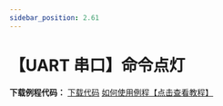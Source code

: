 ```yaml
---
sidebar_position: 2.61
---
```

# 【UART 串口】命令点灯

**下载例程代码：** <a href="https://pan.baidu.com/s/1IH1MgJE1CAVYdpuWwVWYFQ?pwd=1234" class="source_download_button">下载代码</a> [如何使用例程【点击查看教程】](/docs/stm32/example/HowToImportExample)

